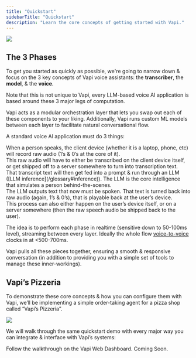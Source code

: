```yaml
---
title: "Quickstart"
sidebarTitle: "Quickstart"
description: "Learn the core concepts of getting started with Vapi."
---
```


<Frame caption="LLM-based voice AI apps undergo 3 phases: Speech-to-text, LLM computation, & Text-to-speech. Hearing, thinking, speaking.">
  <img src="/static/graphics/quickstart/quickstart-banner.png" />
</Frame>

## The 3 Phases

To get you started as quickly as possible, we're going to narrow down & focus on the 3 key concepts of Vapi voice assistants: the **transcriber**, the **model**, & the **voice**.

<Note>
  Note that this is not unique to Vapi, every LLM-based voice AI application is based around these 3
  major legs of computation.
</Note>

Vapi acts as a modular orchestration layer that lets you swap out each of these components to your liking. Additionally, Vapi runs custom ML models between each layer to facilitate natural conversational flow.

A standard voice AI application must do 3 things:

<Steps titleSize="h3">
  <Step title="Listen (intake raw audio)">
    <div>
      When a person speaks, the client device (whether it is a laptop, phone, etc) will record raw
      audio (1’s & 0’s at the core of it).
    </div>
    <div>
      This raw audio will have to either be transcribed on the client device itself, or get shipped
      off to a server somewhere to turn into transcription text.
    </div>
  </Step>
  <Step title="Run an LLM">
    <div>
      That transcript text will then get fed into a prompt & run through an LLM ([LLM
      inference](/glossary#inference)). The LLM is the core intelligence that simulates a person
      behind-the-scenes.
    </div>
  </Step>
  <Step title="Speak (text → raw audio)">
    <div>
      The LLM outputs text that now must be spoken. That text is turned back into raw audio (again,
      1’s & 0’s), that is playable back at the user’s device.
    </div>
    <div>
      This process can also either happen on the user’s device itself, or on a server somewhere
      (then the raw speech audio be shipped back to the user).
    </div>
  </Step>
</Steps>

<Info>The idea is to perform each phase in realtime (sensitive down to 50-100ms level), streaming between every layer. Ideally the whole flow [voice-to-voice](/glossary#voice-to-voice) clocks in at \<500-700ms.</Info>

Vapi pulls all these pieces together, ensuring a smooth & responsive conversation (in addition to providing you with a simple set of tools to manage these inner-workings).

## Vapi’s Pizzeria

To demonstrate these core concepts & how you can configure them with Vapi, we’ll be implementing a simple order-taking agent for a pizza shop called “Vapi’s Pizzeria”.

<Frame caption="We will base our basic walkthroughs on this core order-taking agent example. Pizza shop customers will order a pizza, a side, & a drink.">
  <img src="/static/graphics/quickstart/vapis-pizzeria.png" />
</Frame>

We will walk through the same quickstart demo with every major way you can integrate & interface with Vapi’s systems:

<CardGroup cols={2}>
  <Card title="Dashboard Quickstart" icon="browser" iconType="solid" href="/quickstart/dashboard">
    Follow the walkthrough on the Vapi Web Dashboard.
  </Card>
  <Card title="Web SDK Quickstart" icon="browser" iconType="regular">
    Coming Soon.
  </Card>
</CardGroup>
